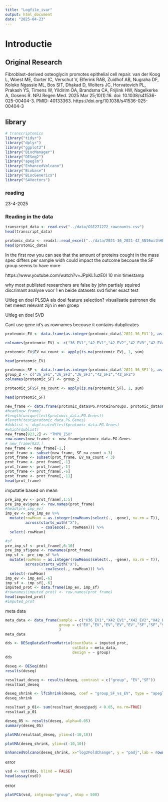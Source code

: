 ```yaml
---
title: "Logfile_ivar"
output: html_document
date: "2025-04-23"
---
```


# Introductie

## Original Research
Fibroblast-derived osteoglycin promotes epithelial cell repair.
van der Koog L, Woest ME, Gorter IC, Verschut V, Elferink RAB, Zuidhof AB, Nugraha DF,
Koloko Ngassie ML, Bos SIT, Dhakad D, Wolters JC, Horvatovich PL, Prakash YS, Timens W,
Yildirim ÖA, Brandsma CA, Frijlink HW, Nagelkerke A, Gosens R. NPJ Regen Med. 2025 Mar
25;10(1):16. doi: 10.1038/s41536-025-00404-3.
PMID: 40133363. https://doi.org/10.1038/s41536-025-00404-3

## library
```r
# transcriptomics
library("tidyr")
library("dplyr")
library("ggplot2")
library("BiocManager")
library("DESeq2")
library("apeglm")
library("EnhancedVolcano")
library("Biobase")
library("BiocGenerics")
library("S4Vectors")
```

### reading
23-4-2025


### Reading in the data

```r
transcript_data <- read.csv("../data/GSE271272_rawcounts.csv")
head(transcript_data)
```

```r
protomic_data <- readxl::read_excel("../data/2021-36_2021-42_SN16withHELAlib_MS2Quant_Qclassic_LocalNorm_NoImp.xlsx")
head(protomic_data)
```
In the first row you can see that the amount of proteins cought in the mass spec differs per sample widh could impact the outcome becouse the SF group seems to have more 

https://www.youtube.com/watch?v=JPpKL1uzE0I 10 min timestamp

why most publisted researchers are false by john
partialy squired discrimant analyse voor 1 en beide datasets
svd
fisher exact test

Uitleg en doel PLSDA
als doel feature selection?
visualisatie patronen die het meest relevant zijn in een groep 

Uitleg en doel SVD


Cant use gene id's as rownames becouse it contains dubplicates
```r
proteomic_EV <- data.frame(as.integer(protomic_data$`2021-36_EV1`), as.integer(protomic_data$`2021-42_EV1`), as.integer(protomic_data$`2021-42_EV2`), as.integer(protomic_data$`2021-42_EV3`), as.integer(protomic_data$`2021-42_EV4`))

colnames(proteomic_EV) <- c("36_EV1","42_EV1","42_EV2","42_EV3","42_EV4")

proteomic_EV$EV_na_count <- apply(is.na(proteomic_EV), 1, sum)

head(proteomic_EV)
```

```r
proteomic_SF <- data.frame(as.integer(protomic_data$`2021-36_SF1`), as.integer(protomic_data$`2021-36_SF2`), as.integer(protomic_data$`2021-36_SF3`), as.integer( protomic_data$`2021-42_SF1`),as.integer(protomic_data$`2021-42_SF2`))
group_2 <- c("36_SF1","36_SF2","36_SF3","42_SF1","42_SF2")
colnames(proteomic_SF) <- group_2

proteomic_SF$SF_na_count <- apply(is.na(proteomic_SF), 1, sum)

head(proteomic_SF)
```


```r
new_frame <- data.frame(protomic_data$PG.ProteinGroups, protomic_data$PG.Genes, proteomic_EV, proteomic_SF)
#head(new_frame)
#length(unique(test$protomic_data.PG.Genes))
#length(test$protomic_data.PG.Genes)
#dublist <- duplicated(test$protomic_data.PG.Genes)
#which(dublist)
new_frame[923,2] <- "TMPO_ISO"
row.names(new_frame) <- new_frame$protomic_data.PG.Genes
# new_frame[923,]
new_frame <- new_frame[-1,]
prot_frame <- subset(new_frame, SF_na_count < 3)
prot_frame <- subset(prot_frame, EV_na_count < 3)
prot_frame <- prot_frame[,-1]
prot_frame <- prot_frame[,-1]
prot_frame <- prot_frame[,-6]
prot_frame <- prot_frame[,-11]
head(prot_frame)
```

imputatie based on mean

```r
pre_imp_ev <- prot_frame[,1:5]
pre_imp_ev$gene <- row.names(prot_frame)
#head(pre_imp_ev)
imp_ev <- pre_imp_ev %>%
  mutate(rowMean = as.integer(rowMeans(select(., -gene), na.rm = T)),
         across(starts_with("X"),
                ~ coalesce(., rowMean))) %>%
  select(-rowMean)

#sf
pre_imp_sf <- prot_frame[,6:10]
pre_imp_sf$gene <- rownames(prot_frame)
imp_sf <- pre_imp_sf %>%
  mutate(rowMean = as.integer(rowMeans(select(., -gene), na.rm = T)),
         across(starts_with("X"),
                ~ coalesce(., rowMean))) %>%
  select(-rowMean)
imp_ev <- imp_ev[,-6]
imp_sf <- imp_sf[,-6]
imputed_prot <- data.frame(imp_ev, imp_sf)
#rownames(imputed_prot) <- row.names(prot_frame)
head(imputed_prot)
#imputed_prot
```


meta data
```r
meta_data <- data_frame(sample = c("X36_EV1","X42_EV1","X42_EV2","X42_EV3","X42_EV4","X36_SF1","X36_SF2","X36_SF3","X42_SF1","X42_SF2"),
                        group = c("EV","EV","EV","EV","EV","SF","SF","SF","SF","SF")
                        )
meta_data
```

```r
dds <- DESeqDataSetFromMatrix(countData = imputed_prot,
                              colData = meta_data,
                              design = ~ group)
dds
```

```r
deseq <- DESeq(dds)
results(deseq)
```

```r
resultaat_deseq <- results(deseq, contrast = c("group", "EV","SF"))
resultaat_deseq
```


```r
deseq_shrink <- lfcShrink(deseq, coef = "group_SF_vs_EV", type = "apeglm")
deseq_shrink
```

```r
resultaat_p_01<- sum(resultaat_deseq$padj < 0.05, na.rm=TRUE)
resultaat_p_01
```

```r
deseq_05 <- results(deseq, alpha=0.05)
summary(deseq_05)
```


```r
plotMA(resultaat_deseq, ylim=c(-10,10))
```

```r
plotMA(deseq_shrink, ylim=c(-10,10))
```


```r
EnhancedVolcano(deseq_shrink, x="log2FoldChange", y = "padj",lab = rownames(deseq_shrink), title = "young versus old", pCutoff = 0.05,FCcutoff = 2, ylim = c(0,50),legendPosition = "none",subtitle = "FDR <= 0.05 and absolute FC >= 2")
```

error
```r
vsd <- vst(dds, blind = FALSE)
head(assay(vsd))
```
error
```r
plotPCA(vsd, intgroup="group", ntop = 500)
```













